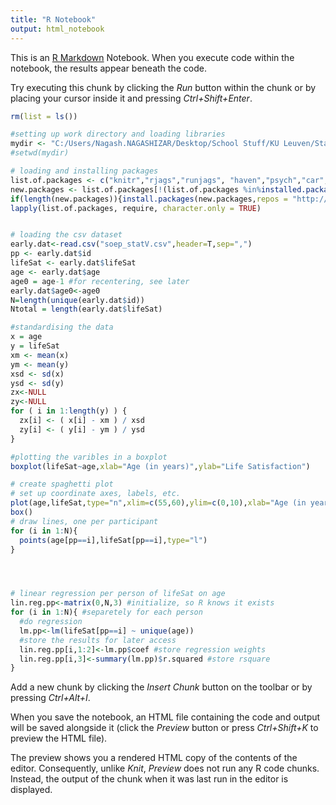 ```yaml
---
title: "R Notebook"
output: html_notebook
---
```





This is an [R Markdown](http://rmarkdown.rstudio.com) Notebook. When you execute code within the notebook, the results appear beneath the code. 

Try executing this chunk by clicking the *Run* button within the chunk or by placing your cursor inside it and pressing *Ctrl+Shift+Enter*. 

```r
rm(list = ls())

#setting up work directory and loading libraries
mydir <- "C:/Users/Nagash.NAGASHIZAR/Desktop/School Stuff/KU Leuven/Stats V/Assignment"
#setwd(mydir)

# loading and installing packages
list.of.packages <- c("knitr","rjags","runjags", "haven","psych","car","magicfor")
new.packages <- list.of.packages[!(list.of.packages %in%installed.packages()[,"Package"])]
if(length(new.packages)){install.packages(new.packages,repos = "http://cran.us.r-project.org")}
lapply(list.of.packages, require, character.only = TRUE)


# loading the csv dataset
early.dat<-read.csv("soep_statV.csv",header=T,sep=",")
pp <- early.dat$id
lifeSat <- early.dat$lifeSat
age <- early.dat$age
age0 = age-1 #for recentering, see later
early.dat$age0<-age0
N=length(unique(early.dat$id))     
Ntotal = length(early.dat$lifeSat) 

#standardising the data
x = age
y = lifeSat
xm <- mean(x)
ym <- mean(y)
xsd <- sd(x)
ysd <- sd(y)
zx<-NULL
zy<-NULL
for ( i in 1:length(y) ) {
  zx[i] <- ( x[i] - xm ) / xsd
  zy[i] <- ( y[i] - ym ) / ysd
}

#plotting the varibles in a boxplot
boxplot(lifeSat~age,xlab="Age (in years)",ylab="Life Satisfaction")

# create spaghetti plot
# set up coordinate axes, labels, etc. 
plot(age,lifeSat,type="n",xlim=c(55,60),ylim=c(0,10),xlab="Age (in years)",ylab="Life Satisfaction",axes=F)
box()
# draw lines, one per participant
for (i in 1:N){
  points(age[pp==i],lifeSat[pp==i],type="l")
}




# linear regression per person of lifeSat on age
lin.reg.pp<-matrix(0,N,3) #initialize, so R knows it exists
for (i in 1:N){ #separetely for each person
  #do regression
  lm.pp<-lm(lifeSat[pp==i] ~ unique(age))
  #store the results for later access
  lin.reg.pp[i,1:2]<-lm.pp$coef #store regression weights
  lin.reg.pp[i,3]<-summary(lm.pp)$r.squared #store rsquare
}
```

Add a new chunk by clicking the *Insert Chunk* button on the toolbar or by pressing *Ctrl+Alt+I*.

When you save the notebook, an HTML file containing the code and output will be saved alongside it (click the *Preview* button or press *Ctrl+Shift+K* to preview the HTML file).

The preview shows you a rendered HTML copy of the contents of the editor. Consequently, unlike *Knit*, *Preview* does not run any R code chunks. Instead, the output of the chunk when it was last run in the editor is displayed.
